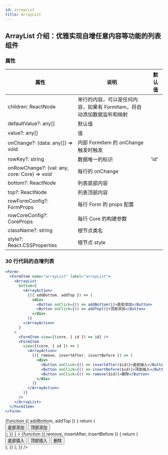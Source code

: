 ```yaml
---
id: arrayList
title: ArrayList
---
```



## ArrayList 介绍：优雅实现自增任意内容等功能的列表组件

### 属性

| 属性                                         | 说明                                                                  | 默认值 |
| -------------------------------------------- | --------------------------------------------------------------------- | ------ |
| children: ReactNode                          | 单行的内容，可以是任何内容，如果有 FormItem，将自动添加数据监听和映射 |        |
| defaultValue?: any[]                         | 默认值                                                                |        |
| value?: any[]                                | 值                                                                    |        |
| onChange?: (data: any[]) => void             | 内部 FormItem 的 onChange 触发时触发                                  |        |
| rowKey?: string                              | 数据唯一的标识                                                        | 'id'   |
| onRowChange?: (val: any, core: Core) => void | 每行的 onChange                                                       |        |
| bottom?: ReactNode                           | 列表底部内容                                                          |        |
| top?: ReactNode                           | 列表顶部内容                                                          |        |
| rowFormConfig?: FormProps                    | 每行 Form 的 props 配置                                               |        |
| rowCoreConfig?: CoreProps                    | 每行 Core 的构建参数                                                  |        |
| className?: string                           | 根节点类名                                                            |        |
| style?: React.CSSProperties                  | 根节点 style                                                          |        |

### 30 行代码的自增列表

```jsx
<Form>
  <FormItem name="arrayList" label="arrayList">
    <ArrayList
      bottom={
        <ArrayAction>
          {({ addBottom, addTop }) => (
            <div>
              <Button onClick={() => addBottom()}>底部添加</Button>
              <Button onClick={() => addTop()}>顶部添加</Button>
            </div>
          )}
        </ArrayAction>
      }
    >
      <FormItem view={(core, { id }) => id} />
      <FormItem
        view={(core, { id }) => (
          <ArrayAction>
            {({ remove, insertAfter, insertBefore }) => (
              <div>
                <Button onClick={() => insertAfter($id)}>底部插入</Button>
                <Button onClick={() => insertBefore($id)}>顶部插入</Button>
                <Button onClick={() => remove($id)}>删除</Button>
              </div>
            )}
          </ArrayAction>
        )}
      />
    </ArrayList>
  </FormItem>
</Form>
```

<Form>
  <FormItem name="arrayList" label="arrayList">
    <ArrayList
      bottom={
        <ArrayAction>
          {function ({ addBottom, addTop }) {
            return (
              <div>
                <Button
                  onClick={function () {
                    addBottom();
                  }}
                >
                  底部添加
                </Button>
                <Button
                  onClick={function () {
                    addTop();
                  }}
                >
                  顶部添加
                </Button>
              </div>
            );
          }}
        </ArrayAction>
      }
    >
      <FormItem
        view={function (core, { $id }) {
          return $id;
        }}
      />
      <FormItem
        view={function (core, { $id }) {
          return (
            <ArrayAction>
              {function ({ remove, insertAfter, insertBefore }) {
                return (
                  <div>
                    <Button
                      onClick={function () {
                        insertAfter($id);
                      }}
                    >
                      底部插入
                    </Button>
                    <Button
                      onClick={function () {
                        insertBefore($id);
                      }}
                    >
                      顶部插入
                    </Button>
                    <Button
                      onClick={function () {
                        remove($id);
                      }}
                    >
                      删除
                    </Button>
                  </div>
                );
              }}
            </ArrayAction>
          );
        }}
      />
    </ArrayList>
  </FormItem>
</Form>
